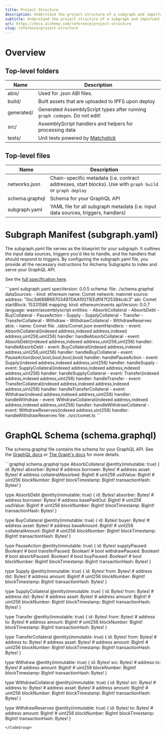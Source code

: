 ```yaml
---
title: Project Structure
description: Understand the project structure of a subgraph and important files (schema.graphql, subgraph.yaml).
subtitle: Understand the project structure of a subgraph and important files (schema.graphql, subgraph.yaml).
url: https://docs.alchemy.com/reference/project-structure
slug: reference/project-structure
---
```


# Overview

## Top-level folders

| Name       | Description                                                                 |
| ---------- | --------------------------------------------------------------------------- |
| abis/      | Used for .json ABI files.                                                   |
| build/     | Built assets that are uploaded to IPFS upon deploy                          |
| generated/ | Generated AssemblyScript types after running `graph codegen`. Do not edit!  |
| src/       | AssemblyScript handlers and helpers for processing data                     |
| tests/     | Unit tests powered by [Matchstick](https://github.com/LimeChain/matchstick) |

## Top-level files

| Name           | Description                                                                                               |
| -------------- | --------------------------------------------------------------------------------------------------------- |
| networks.json  | Chain-specific metadata (i.e. contract addresses, start blocks). Use with `graph build` or `graph deploy` |
| schema.graphql | Schema for your GraphQL API                                                                               |
| subgraph.yaml  | YAML file for all subgraph metadata (i.e. input data sources, triggers, handlers)                         |

# Subgraph Manifest (subgraph.yaml)

The subgraph.yaml file serves as the blueprint for your subgraph. It outlines the input data sources, triggers you'd like to handle, and the handlers that should respond to triggers. By configuring the subgraph.yaml file, you provide all the necessary instructions for Alchemy Subgraphs to index and serve your GraphQL API.

See the [full specification here](https://github.com/graphprotocol/graph-node/blob/master/docs/subgraph-manifest.md).

<CodeGroup>
  ```yaml subgraph.yaml
  specVersion: 0.0.5
  schema:
    file: ./schema.graphql
  dataSources:
    - kind: ethereum
      name: Comet
      network: mainnet
      source:
        address: "0xc3d688B66703497DAA19211EEdff47f25384cdc3"
        abi: Comet
        startBlock: 15331586
      mapping:
        kind: ethereum/events
        apiVersion: 0.0.7
        language: wasm/assemblyscript
        entities:
          - AbsorbCollateral
          - AbsorbDebt
          - BuyCollateral
          - PauseAction
          - Supply
          - SupplyCollateral
          - Transfer
          - TransferCollateral
          - Withdraw
          - WithdrawCollateral
          - WithdrawReserves
        abis:
          - name: Comet
            file: ./abis/Comet.json
        eventHandlers:
          - event: AbsorbCollateral(indexed address,indexed address,indexed address,uint256,uint256)
            handler: handleAbsorbCollateral
          - event: AbsorbDebt(indexed address,indexed address,uint256,uint256)
            handler: handleAbsorbDebt
          - event: BuyCollateral(indexed address,indexed address,uint256,uint256)
            handler: handleBuyCollateral
          - event: PauseAction(bool,bool,bool,bool,bool)
            handler: handlePauseAction
          - event: Supply(indexed address,indexed address,uint256)
            handler: handleSupply
          - event: SupplyCollateral(indexed address,indexed address,indexed address,uint256)
            handler: handleSupplyCollateral
          - event: Transfer(indexed address,indexed address,uint256)
            handler: handleTransfer
          - event: TransferCollateral(indexed address,indexed address,indexed address,uint256)
            handler: handleTransferCollateral
          - event: Withdraw(indexed address,indexed address,uint256)
            handler: handleWithdraw
          - event: WithdrawCollateral(indexed address,indexed address,indexed address,uint256)
            handler: handleWithdrawCollateral
          - event: WithdrawReserves(indexed address,uint256)
            handler: handleWithdrawReserves
        file: ./src/comet.ts
  ```
</CodeGroup>

# GraphQL Schema (schema.graphql)

The schema.graphql file contains the schema for your GraphQL API. See the [GraphQL docs](https://graphql.org/learn/schema/) or [The Graph's docs](https://thegraph.com/docs/en/querying/graphql-api/) for more details.

<CodeGroup>
  ```graphql schema.graphql
  type AbsorbCollateral @entity(immutable: true) {
    id: Bytes!
    absorber: Bytes! # address
    borrower: Bytes! # address
    asset: Bytes! # address
    collateralAbsorbed: BigInt! # uint256
    usdValue: BigInt! # uint256
    blockNumber: BigInt!
    blockTimestamp: BigInt!
    transactionHash: Bytes!
  }

  type AbsorbDebt @entity(immutable: true) {
    id: Bytes!
    absorber: Bytes! # address
    borrower: Bytes! # address
    basePaidOut: BigInt! # uint256
    usdValue: BigInt! # uint256
    blockNumber: BigInt!
    blockTimestamp: BigInt!
    transactionHash: Bytes!
  }

  type BuyCollateral @entity(immutable: true) {
    id: Bytes!
    buyer: Bytes! # address
    asset: Bytes! # address
    baseAmount: BigInt! # uint256
    collateralAmount: BigInt! # uint256
    blockNumber: BigInt!
    blockTimestamp: BigInt!
    transactionHash: Bytes!
  }

  type PauseAction @entity(immutable: true) {
    id: Bytes!
    supplyPaused: Boolean! # bool
    transferPaused: Boolean! # bool
    withdrawPaused: Boolean! # bool
    absorbPaused: Boolean! # bool
    buyPaused: Boolean! # bool
    blockNumber: BigInt!
    blockTimestamp: BigInt!
    transactionHash: Bytes!
  }

  type Supply @entity(immutable: true) {
    id: Bytes!
    from: Bytes! # address
    dst: Bytes! # address
    amount: BigInt! # uint256
    blockNumber: BigInt!
    blockTimestamp: BigInt!
    transactionHash: Bytes!
  }

  type SupplyCollateral @entity(immutable: true) {
    id: Bytes!
    from: Bytes! # address
    dst: Bytes! # address
    asset: Bytes! # address
    amount: BigInt! # uint256
    blockNumber: BigInt!
    blockTimestamp: BigInt!
    transactionHash: Bytes!
  }

  type Transfer @entity(immutable: true) {
    id: Bytes!
    from: Bytes! # address
    to: Bytes! # address
    amount: BigInt! # uint256
    blockNumber: BigInt!
    blockTimestamp: BigInt!
    transactionHash: Bytes!
  }

  type TransferCollateral @entity(immutable: true) {
    id: Bytes!
    from: Bytes! # address
    to: Bytes! # address
    asset: Bytes! # address
    amount: BigInt! # uint256
    blockNumber: BigInt!
    blockTimestamp: BigInt!
    transactionHash: Bytes!
  }

  type Withdraw @entity(immutable: true) {
    id: Bytes!
    src: Bytes! # address
    to: Bytes! # address
    amount: BigInt! # uint256
    blockNumber: BigInt!
    blockTimestamp: BigInt!
    transactionHash: Bytes!
  }

  type WithdrawCollateral @entity(immutable: true) {
    id: Bytes!
    src: Bytes! # address
    to: Bytes! # address
    asset: Bytes! # address
    amount: BigInt! # uint256
    blockNumber: BigInt!
    blockTimestamp: BigInt!
    transactionHash: Bytes!
  }

  type WithdrawReserves @entity(immutable: true) {
    id: Bytes!
    to: Bytes! # address
    amount: BigInt! # uint256
    blockNumber: BigInt!
    blockTimestamp: BigInt!
    transactionHash: Bytes!
  }
  ```
</CodeGroup>
